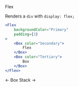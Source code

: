 <DocHeaderStack>
    <Heading as="h1">
        Flex
    </Heading>
    <RepoSourceLink repo="components" href="/Flex.tsx" />
    <EditDocsLink href="/components/flex.mdx" />
</DocHeaderStack>

Renders a `div` with `display: flex;`

```jsx
<Flex
    backgroundColor="Primary"
    padding={3}
>
    <Box color="Secondary">
        Flex
    </Box>
    <Box color="Tertiary">
        Box
    </Box>
</Flex>
```

<DocFooterFlex>
    <DocFooterLink href="/docs/components/box">
        &larr; Box
    </DocFooterLink>
    <DocFooterLink href="/docs/components/stack">
        Stack &rarr;
    </DocFooterLink>
</DocFooterFlex>